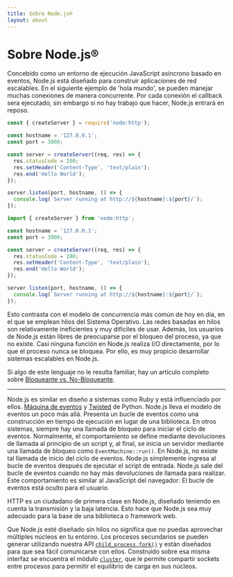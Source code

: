 ```yaml
---
title: Sobre Node.js®
layout: about
---
```


# Sobre Node.js®

Concebido como un entorno de ejecución JavaScript asíncrono basado en eventos, Node.js está diseñado para construir aplicaciones de red escalables. En el siguiente ejemplo de 'hola mundo', se pueden manejar muchas conexiones de manera concurrente. Por cada conexión el callback sera ejecutado, sin embargo si no hay trabajo que hacer, Node.js entrará en reposo.

```cjs
const { createServer } = require('node:http');

const hostname = '127.0.0.1';
const port = 3000;

const server = createServer((req, res) => {
  res.statusCode = 200;
  res.setHeader('Content-Type', 'text/plain');
  res.end('Hello World');
});

server.listen(port, hostname, () => {
  console.log(`Server running at http://${hostname}:${port}/`);
});
```

```mjs
import { createServer } from 'node:http';

const hostname = '127.0.0.1';
const port = 3000;

const server = createServer((req, res) => {
  res.statusCode = 200;
  res.setHeader('Content-Type', 'text/plain');
  res.end('Hello World');
});

server.listen(port, hostname, () => {
  console.log(`Server running at http://${hostname}:${port}/`);
});
```

Esto contrasta con el modelo de concurrencia más común de hoy en día, en el que se emplean hilos del Sistema Operativo. Las redes basadas en hilos son relativamente ineficientes y muy difíciles de usar. Además, los usuarios de Node.js están libres de preocuparse por el bloqueo del proceso, ya que no existe. Casi ninguna función en Node.js realiza I/O directamente, por lo que el proceso nunca se bloquea. Por ello, es muy propicio desarrollar sistemas escalables en Node.js.

Si algo de este lenguaje no le resulta familiar, hay un artículo completo sobre [Bloqueante vs. No-Bloqueante](/learn/asynchronous-work/overview-of-blocking-vs-non-blocking).

---

Node.js es similar en diseño a sistemas como Ruby y está influenciado por ellos.
[Máquina de eventos](https://github.com/eventmachine/eventmachine) y [Twisted](https://twisted.org/) de Python. Node.js lleva el modelo de eventos un poco más allá. Presenta un bucle de eventos como una construcción en tiempo de ejecución en lugar de una biblioteca. En otros sistemas, siempre hay una llamada de bloqueo para iniciar el ciclo de eventos.
Normalmente, el comportamiento se define mediante devoluciones de llamada al principio de un script y, al final, se inicia un servidor mediante una llamada de bloqueo como `EventMachine::run()`.
En Node.js, no existe tal llamada de inicio del ciclo de eventos. Node.js simplemente ingresa al bucle de eventos después de ejecutar el script de entrada. Node.js sale del bucle de eventos cuando no hay más devoluciones de llamada para realizar. Este comportamiento es similar al JavaScript del navegador: El bucle de eventos está oculto para el usuario.

HTTP es un ciudadano de primera clase en Node.js, diseñado teniendo en cuenta la transmisión y la baja latencia. Esto hace que Node.js sea muy adecuado para la base de una biblioteca o framework web.

Que Node.js esté diseñado sin hilos no significa que no puedas aprovechar múltiples núcleos en tu entorno. Los procesos secundarios se pueden generar utilizando nuestra API [`child_process.fork()`](https://nodejs.org/api/child_process.html) y están diseñados para que sea fácil comunicarse con ellos. Construido sobre esa misma interfaz se encuentra el módulo [`cluster`](https://nodejs.org/api/cluster.html), que le permite compartir sockets entre procesos para permitir el equilibrio de carga en sus núcleos.
